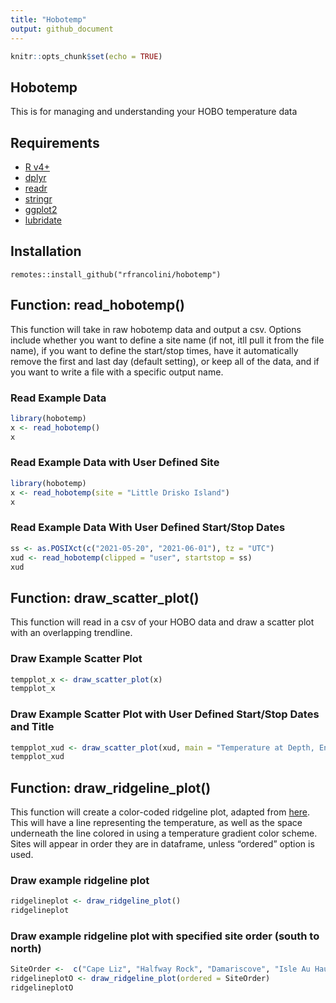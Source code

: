 ```yaml
---
title: "Hobotemp"
output: github_document
---
```


```r
knitr::opts_chunk$set(echo = TRUE)
```

## Hobotemp

This is for managing and understanding your HOBO temperature data

## Requirements

  + [R v4+](https://www.r-project.org/)
  + [dplyr](https://CRAN.R-project.org/package=dplyr)
  + [readr](https://CRAN.R-project.org/package=readr)
  + [stringr](https://CRAN.R-project.org/package=stringr)
  + [ggplot2](https://CRAN.R-project.org/package=ggplot2)
  + [lubridate](https://CRAN.R-project.org/package=lubridate)

## Installation

```
remotes::install_github("rfrancolini/hobotemp")
```

## Function: read_hobotemp()

This function will take in raw hobotemp data and output a csv. Options include whether you want to define a site name (if not, itll pull it from the file name), if you want to define the start/stop times, have it automatically remove the first and last day (default setting), or keep all of the data, and if you want to write a file with a specific output name.

### Read Example Data

```r
library(hobotemp)
x <- read_hobotemp()
x
```

### Read Example Data with User Defined Site

``` r
library(hobotemp)
x <- read_hobotemp(site = "Little Drisko Island")
x
```

### Read Example Data With User Defined Start/Stop Dates

```r
ss <- as.POSIXct(c("2021-05-20", "2021-06-01"), tz = "UTC")
xud <- read_hobotemp(clipped = "user", startstop = ss)
xud
```

## Function: draw_scatter_plot()

This function will read in a csv of your HOBO data and draw a scatter plot with an overlapping trendline. 

### Draw Example Scatter Plot

```r
tempplot_x <- draw_scatter_plot(x)
tempplot_x
```

### Draw Example Scatter Plot with User Defined Start/Stop Dates and Title

```r
tempplot_xud <- draw_scatter_plot(xud, main = "Temperature at Depth, End of May")
tempplot_xud
```

## Function: draw_ridgeline_plot()

This function will create a color-coded ridgeline plot, adapted from [here](https://r-graph-gallery.com/294-basic-ridgeline-plot.html). This will have a line representing the temperature, as well as the space underneath the line colored in using a temperature gradient color scheme. Sites will appear in order they are in dataframe, unless "ordered" option is used.

### Draw example ridgeline plot

```r
ridgelineplot <- draw_ridgeline_plot()
ridgelineplot
```

### Draw example ridgeline plot with specified site order (south to north)

```r
SiteOrder <-  c("Cape Liz", "Halfway Rock", "Damariscove", "Isle Au Haut", "Marshall")
ridgelineplotO <- draw_ridgeline_plot(ordered = SiteOrder)
ridgelineplotO
```
